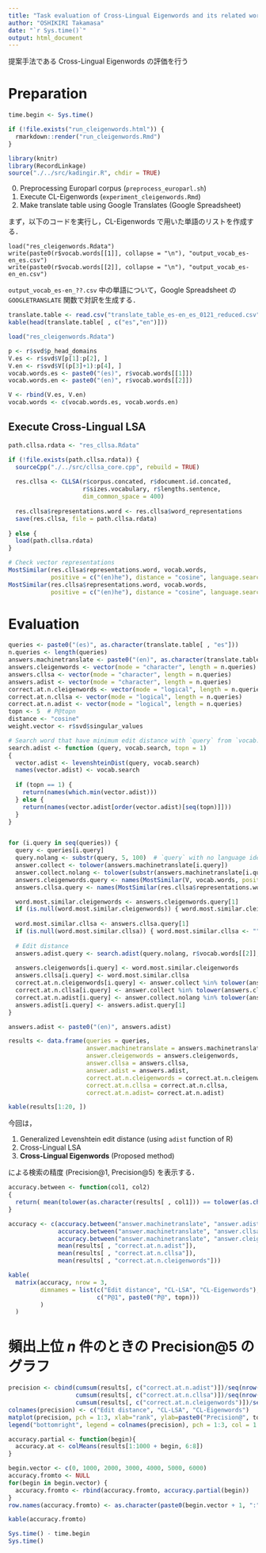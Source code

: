 ```yaml
---
title: "Task evaluation of Cross-Lingual Eigenwords and its related works"
author: "OSHIKIRI Takamasa"
date: "`r Sys.time()`"
output: html_document
---
```


提案手法である Cross-Lingual Eigenwords の評価を行う

# Preparation
```r
time.begin <- Sys.time()
```

```r
if (!file.exists("run_cleigenwords.html")) {
  rmarkdown::render("run_cleigenwords.Rmd")
}
```

```r
library(knitr)
library(RecordLinkage)
source("./../src/kadingir.R", chdir = TRUE)
```

0. Preprocessing Europarl corpus (`preprocess_europarl.sh`)
1. Execute CL-Eigenwords (`experiment_cleigenwords.Rmd`)
2. Make translate table using Google Translates (Google Spreadsheet)

まず，以下のコードを実行し，CL-Eigenwords で用いた単語のリストを作成する．

```
load("res_cleigenwords.Rdata")
write(paste0(r$vocab.words[[1]], collapse = "\n"), "output_vocab_es-en_es.csv")
write(paste0(r$vocab.words[[2]], collapse = "\n"), "output_vocab_es-en_en.csv")
```

`output_vocab_es-en_??.csv` 中の単語について，Google Spreadsheet の `GOOGLETRANSLATE` 関数で対訳を生成する．

```r
translate.table <- read.csv("translate_table_es-en_es_0121_reduced.csv", sep = ",", as.is = TRUE)
kable(head(translate.table[ , c("es","en")]))
```

```r
load("res_cleigenwords.Rdata")

p <- r$svd$p_head_domains
V.es <- r$svd$V[p[1]:p[2], ]
V.en <- r$svd$V[(p[3]+1):p[4], ]
vocab.words.es <- paste0("(es)", r$vocab.words[[1]])
vocab.words.en <- paste0("(en)", r$vocab.words[[2]])

V <- rbind(V.es, V.en)
vocab.words <- c(vocab.words.es, vocab.words.en)
```

## Execute Cross-Lingual LSA
```r
path.cllsa.rdata <- "res_cllsa.Rdata"

if (!file.exists(path.cllsa.rdata)) {
  sourceCpp("./../src/cllsa_core.cpp", rebuild = TRUE)
  
  res.cllsa <- CLLSA(r$corpus.concated, r$document.id.concated,
                     r$sizes.vocabulary, r$lengths.sentence,
                     dim_common_space = 400)
  
  res.cllsa$representations.word <- res.cllsa$word_representations
  save(res.cllsa, file = path.cllsa.rdata)
  
} else {
  load(path.cllsa.rdata)
}

# Check vector representations
MostSimilar(res.cllsa$representations.word, vocab.words,
            positive = c("(en)he"), distance = "cosine", language.search = "en")
MostSimilar(res.cllsa$representations.word, vocab.words,
            positive = c("(en)he"), distance = "cosine", language.search = "es")
```

# Evaluation
```r
queries <- paste0("(es)", as.character(translate.table[ , "es"]))
n.queries <- length(queries)
answers.machinetranslate <- paste0("(en)", as.character(translate.table[ , "en"]))
answers.cleigenwords <- vector(mode = "character", length = n.queries)
answers.cllsa <- vector(mode = "character", length = n.queries)
answers.adist <- vector(mode = "character", length = n.queries)
correct.at.n.cleigenwords <- vector(mode = "logical", length = n.queries)
correct.at.n.cllsa <- vector(mode = "logical", length = n.queries)
correct.at.n.adist <- vector(mode = "logical", length = n.queries)
topn <- 5  # P@topn
distance <- "cosine"
weight.vector <- r$svd$singular_values

# Search word that have minimum edit distance with `query` from `vocab.search`
search.adist <- function (query, vocab.search, topn = 1)
{
  vector.adist <- levenshteinDist(query, vocab.search)
  names(vector.adist) <- vocab.search
  
  if (topn == 1) {
    return(names(which.min(vector.adist)))
  } else {
    return(names(vector.adist[order(vector.adist)[seq(topn)]]))
  }
}


for (i.query in seq(queries)) {
  query <- queries[i.query]
  query.nolang <- substr(query, 5, 100)  # `query` with no language identifier
  answer.collect <- tolower(answers.machinetranslate[i.query])
  answer.collect.nolang <- tolower(substr(answers.machinetranslate[i.query], 5, 100))
  answers.cleigenwords.query <- names(MostSimilar(V, vocab.words, positive=c(query), distance = distance, language.search = "en", topn = topn, weight.vector = weight.vector))
  answers.cllsa.query <- names(MostSimilar(res.cllsa$representations.word, vocab.words, positive = c(query), distance = distance, language.search = "en", topn = topn))

  word.most.similar.cleigenwords <- answers.cleigenwords.query[1]
  if (is.null(word.most.similar.cleigenwords)) { word.most.similar.cleigenwords <- "" }
  
  word.most.similar.cllsa <- answers.cllsa.query[1]
  if (is.null(word.most.similar.cllsa)) { word.most.similar.cllsa <- "" }
  
  # Edit distance
  answers.adist.query <- search.adist(query.nolang, r$vocab.words[[2]], topn = 5)
  
  answers.cleigenwords[i.query] <- word.most.similar.cleigenwords
  answers.cllsa[i.query] <- word.most.similar.cllsa
  correct.at.n.cleigenwords[i.query] <- answer.collect %in% tolower(answers.cleigenwords.query)
  correct.at.n.cllsa[i.query] <- answer.collect %in% tolower(answers.cllsa.query)
  correct.at.n.adist[i.query] <- answer.collect.nolang %in% tolower(answers.adist.query)
  answers.adist[i.query] <- answers.adist.query[1]
}

answers.adist <- paste0("(en)", answers.adist)

results <- data.frame(queries = queries,
                      answer.machinetranslate = answers.machinetranslate,
                      answer.cleigenwords = answers.cleigenwords,
                      answer.cllsa = answers.cllsa,
                      answer.adist = answers.adist,
                      correct.at.n.cleigenwords = correct.at.n.cleigenwords,
                      correct.at.n.cllsa = correct.at.n.cllsa,
                      correct.at.n.adist= correct.at.n.adist)
```

```r
kable(results[1:20, ])
```

今回は，

1. Generalized Levenshtein edit distance (using `adist` function of R)
2. Cross-Lingual LSA
3. **Cross-Lingual Eigenwords** (Proposed method)

による検索の精度 (Precision\@1, Precision\@5) を表示する．

```r
accuracy.between <- function(col1, col2)
{
  return( mean(tolower(as.character(results[ , col1])) == tolower(as.character(results[ , col2]))) )
}

accuracy <- c(accuracy.between("answer.machinetranslate", "answer.adist"),
              accuracy.between("answer.machinetranslate", "answer.cllsa"),
              accuracy.between("answer.machinetranslate", "answer.cleigenwords"),
              mean(results[ , "correct.at.n.adist"]),
              mean(results[ , "correct.at.n.cllsa"]),
              mean(results[ , "correct.at.n.cleigenwords"]))
```

```r
kable(
  matrix(accuracy, nrow = 3,
         dimnames = list(c("Edit distance", "CL-LSA", "CL-Eigenwords"),
                         c("P@1", paste0("P@", topn)))
         )
  )
```

# 頻出上位 $n$ 件のときの Precision\@5 のグラフ
```r
precision <- cbind(cumsum(results[, c("correct.at.n.adist")])/seq(nrow(results)),
                   cumsum(results[, c("correct.at.n.cllsa")])/seq(nrow(results)),
                   cumsum(results[, c("correct.at.n.cleigenwords")])/seq(nrow(results)))
colnames(precision) <- c("Edit distance", "CL-LSA", "CL-Eigenwords")
matplot(precision, pch = 1:3, xlab="rank", ylab=paste0("Precision@", topn))
legend("bottomright", legend = colnames(precision), pch = 1:3, col = 1:3)
```

```r
accuracy.partial <- function(begin){
  accuracy.at <- colMeans(results[1:1000 + begin, 6:8])
}

begin.vector <- c(0, 1000, 2000, 3000, 4000, 5000, 6000)
accuracy.fromto <- NULL
for(begin in begin.vector) {
  accuracy.fromto <- rbind(accuracy.fromto, accuracy.partial(begin))
}
row.names(accuracy.fromto) <- as.character(paste0(begin.vector + 1, ":", begin.vector + 1000))

kable(accuracy.fromto)
```

```r
Sys.time() - time.begin
Sys.time()
```
